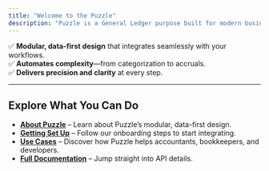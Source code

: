 ```yaml
---
title: "Welcome to the Puzzle"
description: "Puzzle is a General Ledger purpose built for modern businesses."
---
```


✅ **Modular, data-first design** that integrates seamlessly with your workflows.  
✅ **Automates complexity**—from categorization to accruals.  
✅ **Delivers precision and clarity** at every step.  

---

## Explore What You Can Do

- **[About Puzzle](/about-puzzle)** – Learn about Puzzle’s modular, data-first design.
- **[Getting Set Up](/getting-started)** – Follow our onboarding steps to start integrating.
- **[Use Cases](/use-cases)** – Discover how Puzzle helps accountants, bookkeepers, and developers.
- **[Full Documentation](/api-reference/introduction)** – Jump straight into API details.
